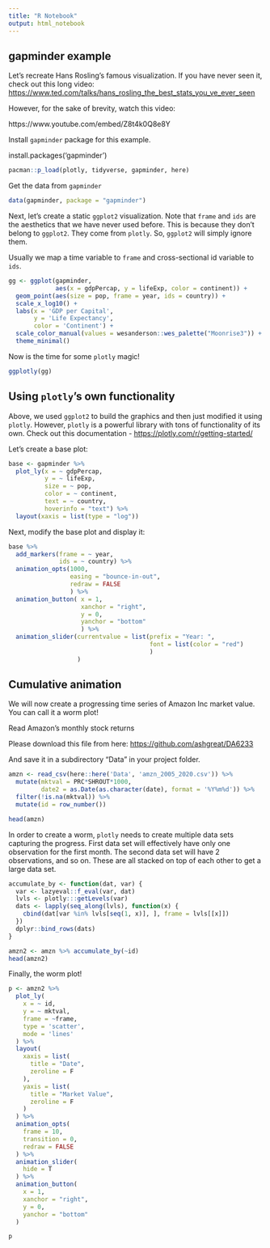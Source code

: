 ```yaml
---
title: "R Notebook"
output: html_notebook
---
```


## gapminder example

Let's recreate Hans Rosling's famous visualization. If you have never seen it, check out this long video: <https://www.ted.com/talks/hans_rosling_the_best_stats_you_ve_ever_seen>

However, for the sake of brevity, watch this video:

https://www.youtube.com/embed/Z8t4k0Q8e8Y

Install `gapminder` package for this example.

install.packages('gapminder')

```r

pacman::p_load(plotly, tidyverse, gapminder, here)

```

Get the data from `gapminder`

```r
data(gapminder, package = "gapminder")
```

Next, let's create a static `ggplot2` visualization. Note that `frame` and `ids` are the aesthetics that we have never used before. This is because they don't belong to `ggplot2`. They come from `plotly`. So, `ggplot2` will simply ignore them.

Usually we map a time variable to `frame` and cross-sectional id variable to `ids`.

```r
gg <- ggplot(gapminder, 
             aes(x = gdpPercap, y = lifeExp, color = continent)) +
  geom_point(aes(size = pop, frame = year, ids = country)) +
  scale_x_log10() +
  labs(x = 'GDP per Capital',
       y = 'Life Expectancy',
       color = 'Continent') +
  scale_color_manual(values = wesanderson::wes_palette("Moonrise3")) +
  theme_minimal() 
```

Now is the time for some `plotly` magic!

```r
ggplotly(gg)
```

## Using `plotly`'s own functionality

Above, we used `ggplot2` to build the graphics and then just modified it using `plotly`. However, `plotly` is a powerful library with tons of functionality of its own. Check out this documentation - <https://plotly.com/r/getting-started/>

Let's create a base plot:

```r
base <- gapminder %>%
  plot_ly(x = ~ gdpPercap,
          y = ~ lifeExp,
          size = ~ pop,
          color = ~ continent,
          text = ~ country,
          hoverinfo = "text") %>%
  layout(xaxis = list(type = "log"))
```

Next, modify the base plot and display it:

```r
base %>%
  add_markers(frame = ~ year,
              ids = ~ country) %>%
  animation_opts(1000, 
                 easing = "bounce-in-out", 
                 redraw = FALSE
                 ) %>%
  animation_button( x = 1,
                    xanchor = "right",
                    y = 0,
                    yanchor = "bottom"
                    ) %>%
  animation_slider(currentvalue = list(prefix = "Year: ",
                                       font = list(color = "red")
                                       )
                   )

```

## Cumulative animation

We will now create a progressing time series of Amazon Inc market value. You can call it a worm plot!

Read Amazon's monthly stock returns

Please download this file from here: <https://github.com/ashgreat/DA6233>

And save it in a subdirectory "Data" in your project folder.

```r
amzn <- read_csv(here::here('Data', 'amzn_2005_2020.csv')) %>% 
  mutate(mktval = PRC*SHROUT*1000,
         date2 = as.Date(as.character(date), format = '%Y%m%d')) %>% 
  filter(!is.na(mktval)) %>% 
  mutate(id = row_number())

head(amzn)

```

In order to create a worm, `plotly` needs to create multiple data sets capturing the progress. First data set will effectively have only one observation for the first month. The second data set will have 2 observations, and so on. These are all stacked on top of each other to get a large data set.

```r
accumulate_by <- function(dat, var) {
  var <- lazyeval::f_eval(var, dat)
  lvls <- plotly:::getLevels(var)
  dats <- lapply(seq_along(lvls), function(x) {
    cbind(dat[var %in% lvls[seq(1, x)], ], frame = lvls[[x]])
  })
  dplyr::bind_rows(dats)
}

amzn2 <- amzn %>% accumulate_by(~id)
head(amzn2)

```

Finally, the worm plot!

```r
p <- amzn2 %>%
  plot_ly(
    x = ~ id, 
    y = ~ mktval,
    frame = ~frame, 
    type = 'scatter',
    mode = 'lines'
  ) %>% 
  layout(
    xaxis = list(
      title = "Date",
      zeroline = F
    ),
    yaxis = list(
      title = "Market Value",
      zeroline = F
    )
  ) %>%
  animation_opts(
    frame = 10,
    transition = 0,
    redraw = FALSE
  ) %>%
  animation_slider(
    hide = T
  ) %>%
  animation_button(
    x = 1,
    xanchor = "right",
    y = 0,
    yanchor = "bottom"
  )

p
```
